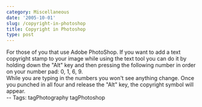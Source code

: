 ```yaml
---
category: Miscellaneous
date: '2005-10-01'
slug: /copyright-in-photoshop
title: Copyright in Photoshop
type: post
---
```



For those of you that use Adobe PhotoShop. If you want to add a
text copyright stamp to your image while using the text tool you
can do it by holding down the "Alt" key and then pressing the
following number in order on your number pad: 0, 1, 6, 9.  
While you are typing in the numbers you won't see anything change.
Once you punched in all four and release the "Alt" key, the
copyright symbol will appear.  
-- Tags: tagPhotography tagPhotoshop